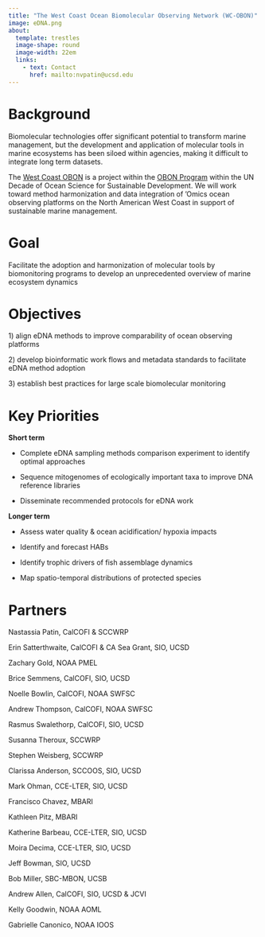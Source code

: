 ```yaml
---
title: "The West Coast Ocean Biomolecular Observing Network (WC-OBON)"
image: eDNA.png
about: 
  template: trestles
  image-shape: round
  image-width: 22em
  links:
    - text: Contact
      href: mailto:nvpatin@ucsd.edu
---
```


# Background

Biomolecular technologies offer significant potential to transform marine management, but the development and application of molecular tools in marine ecosystems has been siloed within agencies, making it difficult to integrate long term datasets.

The [West Coast OBON](https://oceandecade.org/actions/southern-california-ocean-biomolecular-observing-network/) is a project within the [OBON Program](https://oceandecade.org/actions/ocean-biomolecular-observing-network-obon/) within the UN Decade of Ocean Science for Sustainable Development. We will work toward method harmonization and data integration of 'Omics ocean observing platforms on the North American West Coast in support of sustainable marine management.

# Goal

Facilitate the adoption and harmonization of molecular tools by biomonitoring programs to develop an unprecedented overview of marine ecosystem dynamics

# Objectives

1\) align eDNA methods to improve comparability of ocean observing platforms

2\) develop bioinformatic work flows and metadata standards to facilitate eDNA method adoption

3\) establish best practices for large scale biomolecular monitoring

# Key Priorities

**Short term**

-   Complete eDNA sampling methods comparison experiment to identify optimal approaches

-   Sequence mitogenomes of ecologically important taxa to improve DNA reference libraries

-   Disseminate recommended protocols for eDNA work

**Longer term**

-   Assess water quality & ocean acidification/ hypoxia impacts

-   Identify and forecast HABs

-   Identify trophic drivers of fish assemblage dynamics

-   Map spatio-temporal distributions of protected species

# Partners

Nastassia Patin, CalCOFI & SCCWRP

Erin Satterthwaite, CalCOFI & CA Sea Grant, SIO, UCSD

Zachary Gold, NOAA PMEL

Brice Semmens, CalCOFI, SIO, UCSD

Noelle Bowlin, CalCOFI, NOAA SWFSC

Andrew Thompson, CalCOFI, NOAA SWFSC

Rasmus Swalethorp, CalCOFI, SIO, UCSD

Susanna Theroux, SCCWRP

Stephen Weisberg, SCCWRP

Clarissa Anderson, SCCOOS, SIO, UCSD

Mark Ohman, CCE-LTER, SIO, UCSD

Francisco Chavez, MBARI

Kathleen Pitz, MBARI

Katherine Barbeau, CCE-LTER, SIO, UCSD

Moira Decima, CCE-LTER, SIO, UCSD

Jeff Bowman, SIO, UCSD

Bob Miller, SBC-MBON, UCSB

Andrew Allen, CalCOFI, SIO, UCSD & JCVI

Kelly Goodwin, NOAA AOML

Gabrielle Canonico, NOAA IOOS

# 
